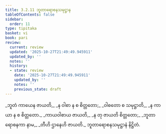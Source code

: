 ```yaml
---
title: 3.2.11 ဘူတာရောစနသမုဋ္ဌာန
tableOfContents: false
sidebar:
  order: 11
type: tipitaka
basket: vi
book: pari
review:
  current: review
  updated: '2025-10-27T21:49:49.945911'
  updated_by: ''
  notes: ''
  history:
  - state: review
    date: '2025-10-27T21:49:49.945911'
    updated_by: ''
    notes: ''
    previous_state: draft
---
```



<ReviewStatus review={frontmatter.review} showDetails={true} />

<HypothesisAnnotation frontmatter={frontmatter} />

<DynamicBreadcrumb />

<Division number="268" book="pari" e="ch" v="5" p="163">

<Paragraph number="1142" type="verses" book="pari">
_ဘူတံ ကာယေန ဇာယတိ,_  
_န ဝါစာ န စ စိတ္တတော;_  
_ဝါစတော စ သမုဋ္ဌာတိ,_  
_န ကာယာ န စ စိတ္တတော._  

</Paragraph>

<Paragraph number="1143" type="verses" book="pari">
_ကာယဝါစာယ ဇာယတိ,_  
_န တု ဇာယတိ စိတ္တတော;_  
_ဘူတာရောစနကာ နာမ,_  
_တီဟိ ဌာနေဟိ ဇာယတိ._  


</Paragraph>
</Division>

<Paragraph number="1144" type="center" book="pari">
ဘူတာရောစနသမုဋ္ဌာနံ နိဋ္ဌိတံ.
</Paragraph>